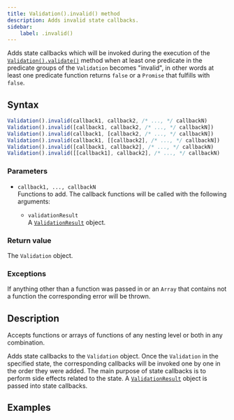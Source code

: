 ```yaml
---
title: Validation().invalid() method
description: Adds invalid state callbacks.
sidebar:
    label: .invalid()
---
```



Adds state callbacks which will be invoked during the execution of the [`Validation().validate()`](/api/validation/instance-methods/validate/) method when at least one predicate in the predicate groups of the `Validation` becomes "invalid", in other words at least one predicate function returns `false` or a `Promise` that fulfills with `false`. 

## Syntax

```js
Validation().invalid(callback1, callback2, /* ..., */ callbackN)
Validation().invalid([callback1, callback2, /* ..., */ callbackN])
Validation().invalid(callback1, [callback2, /* ..., */ callbackN])
Validation().invalid(callback1, [[callback2], /* ..., */ callbackN])
Validation().invalid([callback1, callback2], /* ..., */ callbackN)
Validation().invalid([[callback1], callback2], /* ..., */ callbackN)
```

### Parameters

- `callback1, ..., callbackN`
<br/> Functions to add. The callback functions will be called with the following arguments:

    - `validationResult` 
    <br/> A [`ValidationResult`](/api/validation-result/) object. 

### Return value

The `Validation` object. 

### Exceptions

If anything other than a function was passed in or an `Array` that contains not a function the corresponding error will be thrown. 

## Description

Accepts functions or arrays of functions of any nesting level or both in any combination. 

Adds state callbacks to the `Validation` object. Once the `Validation` in the specified state, the corresponding callbacks will be invoked one by one in the order they were added. The main purpose of state callbacks is to perform side effects related to the state. A [`ValidationResult`](/api/validation-result/) object is passed into state callbacks.

## Examples

<Code code={invalidCode} lang='js'/>
